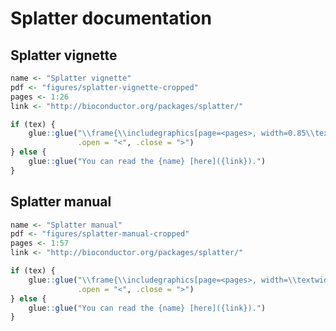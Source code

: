 # Splatter documentation

## Splatter vignette {#splatter-vignette}

```r
name <- "Splatter vignette"
pdf <- "figures/splatter-vignette-cropped"
pages <- 1:26
link <- "http://bioconductor.org/packages/splatter/"

if (tex) {
    glue::glue("\\frame{\\includegraphics[page=<pages>, width=0.85\\textwidth]{<pdf>}}\\clearpage",
               .open = "<", .close = ">")
} else {
    glue::glue("You can read the {name} [here]({link}).")
}
```

## Splatter manual {#splatter-manual}

```r
name <- "Splatter manual"
pdf <- "figures/splatter-manual-cropped"
pages <- 1:57
link <- "http://bioconductor.org/packages/splatter/"

if (tex) {
    glue::glue("\\frame{\\includegraphics[page=<pages>, width=\\textwidth]{<pdf>}}\\clearpage",
               .open = "<", .close = ">")
} else {
    glue::glue("You can read the {name} [here]({link}).")
}
```

